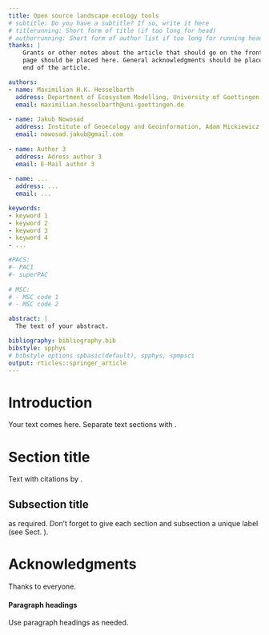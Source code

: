 ```yaml
---
title: Open source landscape ecology tools
# subtitle: Do you have a subtitle? If so, write it here
# titlerunning: Short form of title (if too long for head)
# authorrunning: Short form of author list if too long for running head
thanks: | 
    Grants or other notes about the article that should go on the front 
    page should be placed here. General acknowledgments should be placed at the
    end of the article.

authors: 
- name: Maximilian H.K. Hesselbarth
  address: Department of Ecosystem Modelling, University of Goettingen, Buesgenweg 4, 37077 Goettingen, Germany 
  email: maximilian.hesselbarth@uni-goettingen.de
  
- name: Jakub Nowosad
  address: Institute of Geoecology and Geoinformation, Adam Mickiewicz University, Krygowskiego 10, 61-680 Poznan, Poland
  email: nowosad.jakub@gmail.com
  
- name: Author 3
  address: Adress author 3
  email: E-Mail author 3
  
- name: ...
  address: ...
  email: ...

keywords:
- keyword 1
- keyword 2
- keyword 3
- keyword 4
- ...

#PACS: 
#- PAC1
#- superPAC
    
# MSC:
# - MSC code 1
# - MSC code 2

abstract: |
  The text of your abstract.

bibliography: bibliography.bib
bibstyle: spphys
# bibstyle options spbasic(default), spphys, spmpsci
output: rticles::springer_article
---
```


# Introduction {#intro}

Your text comes here. Separate text sections with \cite{Mislevy06Cog}.

# Section title {#sec:1}

Text with citations by \cite{Galyardt14mmm}.

## Subsection title {#sec:2}

as required. Don't forget to give each section
and subsection a unique label (see Sect. \ref{sec:1}).

# Acknowledgments {#acknow}
Thanks to everyone.

#### Paragraph headings 

Use paragraph headings as needed.

\begin{align}
a^2+b^2=c^2
\end{align}


